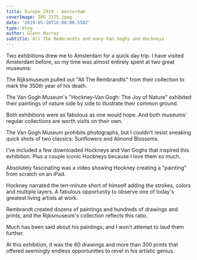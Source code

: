 ---
title: Europe 2019 - Amsterdam
coverImage: IMG_3275.jpeg
date: '2019-05-10T16:00:00.550Z'
type: blog
author: Glenn Murray
subtitle: All The Rembrandts and many Van Goghs and Hockneys
---

Two exhibitions drew me to Amsterdam for a quick day trip. I have visited Amsterdam before, so my time was almost entirely spent at two great museums:

The Rijksmuseum pulled out "All The Rembrandts" from their collection to mark the 350th year of his death.

The Van Gogh Museum's "Hockney-Van Gogh: The Joy of Nature" exhibited their paintings of nature side by side to illustrate their common ground.

Both exhibitions were as fabulous as one would hope. And both museums' regular collections are worth visits on their own.

The Van Gogh Museum prohibits photographs, but I couldn't resist sneaking quick shots of two classics: Sunflowers and Almond Blossoms.

I've included a few downloaded Hockneys and Van Goghs that inspired this exhibition. Plus a couple iconic Hockneys because I love them so much.

Absolutely fascinating was a video showing Hockney creating a "painting" from scratch on an iPad.

Hockney narrated the ten-minute short of himself adding the strokes, colors and multiple layers. A fabulous opportunity to observe one of today's greatest living artists at work.

<AmsterdamVanGoghHockney2019SlideShow />

Rembrandt created dozens of paintings and hundreds of drawings and prints, and the Rijksmuseum's collection reflects this ratio.

Much has been said about his paintings, and I won't attempt to laud them further.

At this exhibition, it was the 60 drawings and more than 300 prints that offered seemingly endless opportunities to revel in his artistic genius.

<AmsterdamRembrandt2019SlideShow />

<AmsterdamRijksmuseum2019SlideShow />
